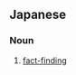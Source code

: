 ==Japanese==
{{ja-kanjitab|じ|じつ|ちょう|さ|yomi=on}}

===Noun===
{{ja-noun|じじつ ちょうさ}}

# [[fact-finding]]